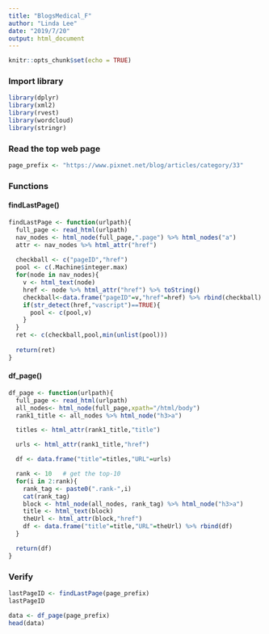 ```yaml
---
title: "BlogsMedical_F"
author: "Linda Lee"
date: "2019/7/20"
output: html_document
---
```


```r
knitr::opts_chunk$set(echo = TRUE)
```

### Import library
```r
library(dplyr)
library(xml2)
library(rvest)
library(wordcloud)
library(stringr)
```

### Read the top web page 
```r
page_prefix <- "https://www.pixnet.net/blog/articles/category/33"
```

### Functions

#### findLastPage()
```r
findLastPage <- function(urlpath){
  full_page <- read_html(urlpath)
  nav_nodes <- html_node(full_page,".page") %>% html_nodes("a")
  attr <- nav_nodes %>% html_attr("href")
  
  checkball <- c("pageID","href")
  pool <- c(.Machine$integer.max)
  for(node in nav_nodes){
    v <- html_text(node)
    href <- node %>% html_attr("href") %>% toString()
    checkball<-data.frame("pageID"=v,"href"=href) %>% rbind(checkball)
    if(str_detect(href,"vascript")==TRUE){
      pool <- c(pool,v)
    }
  }
  ret <- c(checkball,pool,min(unlist(pool)))
  
  return(ret)
}
```

#### df_page()
```r
df_page <- function(urlpath){
  full_page <- read_html(urlpath)
  all_nodes<- html_node(full_page,xpath="/html/body")
  rank1_title <- all_nodes %>% html_node("h3>a")

  titles <- html_attr(rank1_title,"title")

  urls <- html_attr(rank1_title,"href")

  df <- data.frame("title"=titles,"URL"=urls)

  rank <- 10   # get the top-10
  for(i in 2:rank){
    rank_tag <- paste0(".rank-",i)
    cat(rank_tag)
    block <- html_node(all_nodes, rank_tag) %>% html_node("h3>a")
    title <- html_text(block)
    theUrl <- html_attr(block,"href")
    df <- data.frame("title"=title,"URL"=theUrl) %>% rbind(df)
  }

  return(df)
}
```

### Verify
```r
lastPageID <- findLastPage(page_prefix)
lastPageID
```

```r
data <- df_page(page_prefix)
head(data)
```